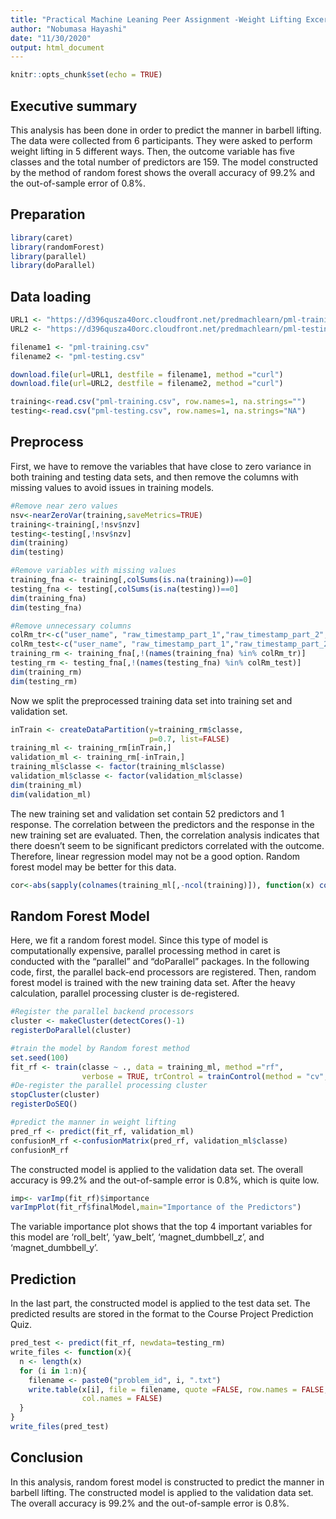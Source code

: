 ```yaml
---
title: "Practical Machine Leaning Peer Assignment -Weight Lifting Excercise Prediction"
author: "Nobumasa Hayashi"
date: "11/30/2020"
output: html_document
---
```


```r
knitr::opts_chunk$set(echo = TRUE)
```

## Executive summary
This analysis has been done in order to predict the manner in barbell lifting. The data were collected from 6 participants. They were asked to perform weight lifting in 5 different ways. Then, the outcome variable has five classes and the total number of predictors are 159. The model constructed by the method of random forest shows the overall accuracy of 99.2% and the out-of-sample error of 0.8%. 

## Preparation
```r
library(caret)
library(randomForest)
library(parallel)
library(doParallel)
```

## Data loading
```r
URL1 <- "https://d396qusza40orc.cloudfront.net/predmachlearn/pml-training.csv"
URL2 <- "https://d396qusza40orc.cloudfront.net/predmachlearn/pml-testing.csv"

filename1 <- "pml-training.csv"
filename2 <- "pml-testing.csv"

download.file(url=URL1, destfile = filename1, method ="curl")
download.file(url=URL2, destfile = filename2, method ="curl")

training<-read.csv("pml-training.csv", row.names=1, na.strings="")
testing<-read.csv("pml-testing.csv", row.names=1, na.strings="NA")
```

## Preprocess
First, we have to remove the variables that have close to zero variance in both training and testing data sets, and then remove the columns with missing values to avoid issues in training models.  
```r
#Remove near zero values
nsv<-nearZeroVar(training,saveMetrics=TRUE)
training<-training[,!nsv$nzv]
testing<-testing[,!nsv$nzv]
dim(training)
dim(testing)

#Remove variables with missing values
training_fna <- training[,colSums(is.na(training))==0]
testing_fna <- testing[,colSums(is.na(testing))==0]
dim(training_fna)
dim(testing_fna)

#Remove unnecessary columns 
colRm_tr<-c("user_name", "raw_timestamp_part_1","raw_timestamp_part_2", "cvtd_timestamp", "num_window")
colRm_test<-c("user_name", "raw_timestamp_part_1","raw_timestamp_part_2", "cvtd_timestamp","num_window", "problem_id")
training_rm <- training_fna[,!(names(training_fna) %in% colRm_tr)]
testing_rm <- testing_fna[,!(names(testing_fna) %in% colRm_test)]
dim(training_rm)
dim(testing_rm)
```
Now we split the preprocessed training data set into training set and validation set.
```r
inTrain <- createDataPartition(y=training_rm$classe,
                               p=0.7, list=FALSE)
training_ml <- training_rm[inTrain,]
validation_ml <- training_rm[-inTrain,]
training_ml$classe <- factor(training_ml$classe)
validation_ml$classe <- factor(validation_ml$classe)
dim(training_ml)
dim(validation_ml)
```
The new training set and validation set contain 52 predictors and 1 response. The correlation between the predictors and the response in the new training set are evaluated. Then, the correlation analysis indicates that there doesn't seem to be significant predictors correlated with the outcome. Therefore, linear regression model may not be a good option. Random forest model may be better for this data. 
```r
cor<-abs(sapply(colnames(training_ml[,-ncol(training)]), function(x) cor(as.numeric(training_ml[,x]), as.numeric(factor(training_ml$classe)), method="spearman")))
```

## Random Forest Model
Here, we fit a random forest model. Since this type of model is computationally expensive, parallel processing method in caret is conducted with the "parallel" and "doParallel" packages. In the following code, first, the parallel back-end processors are registered. Then, random forest model is trained with the new training data set. After the heavy calculation, parallel processing cluster is de-registered. 

```r
#Register the parallel backend processors
cluster <- makeCluster(detectCores()-1)
registerDoParallel(cluster)

#train the model by Random forest method
set.seed(100)
fit_rf <- train(classe ~ ., data = training_ml, method ="rf",
                verbose = TRUE, trControl = trainControl(method = "cv", number = 3))
#De-register the parallel processing cluster
stopCluster(cluster)
registerDoSEQ()

#predict the manner in weight lifting
pred_rf <- predict(fit_rf, validation_ml)
confusionM_rf <-confusionMatrix(pred_rf, validation_ml$classe)
confusionM_rf
```
The constructed model is applied to the validation data set. The overall accuracy is 99.2% and the out-of-sample error is 0.8%, which is quite low. 
```r
imp<- varImp(fit_rf)$importance
varImpPlot(fit_rf$finalModel,main="Importance of the Predictors")
```

The variable importance plot shows that the top 4 important variables for this model are 'roll_belt', 'yaw_belt', 'magnet_dumbbell_z', and 'magnet_dumbbell_y'.

## Prediction
In the last part, the constructed model is applied to the test data set. The predicted results are stored in the format to the Course Project Prediction Quiz.

```r
pred_test <- predict(fit_rf, newdata=testing_rm)
write_files <- function(x){
  n <- length(x)
  for (i in 1:n){
    filename <- paste0("problem_id", i, ".txt")
    write.table(x[i], file = filename, quote =FALSE, row.names = FALSE, 
                col.names = FALSE)
  }
}
write_files(pred_test)
```

## Conclusion
In this analysis, random forest model is constructed to predict the manner in barbell lifting. The constructed model is applied to the validation data set. The overall accuracy is 99.2% and the out-of-sample error is 0.8%.